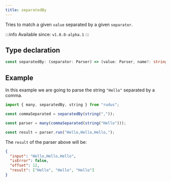 ```yaml
---
title: separatedBy
---
```


Tries to match a given `value` separated by a given `separator`.

:::info
Available since: `v1.0.0-alpha.1`
:::

## Type declaration

```ts
const separatedBy: (separator: Parser) => (value: Parser, name?: string) => Parser;
```

## Example

In this example we are going to parse the string `"Hello"` separated by a comma.

```ts
import { many, separatedBy, string } from "rudus";

const commaSeparated = separatedBy(string(","));

const parser = many(commaSeparated(string("Hello")));

const result = parser.run("Hello,Hello,Hello,");
```

The `result` of the parser above will be:

```json
{
  "input": "Hello,Hello,Hello",
  "isError": false,
  "offset": 12,
  "result": ["Hello", "Hello", "Hello"]
}
```
